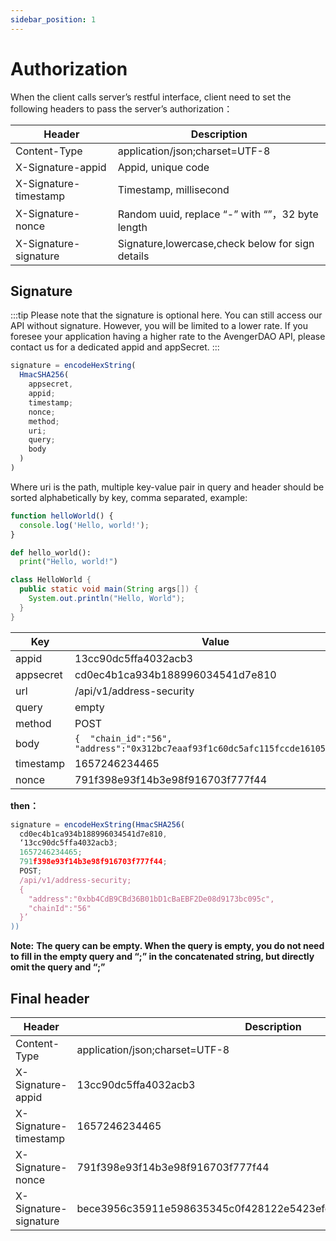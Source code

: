 ```yaml
---
sidebar_position: 1
---
```


# Authorization

When the client calls server’s restful interface, client need to set the following headers to pass the server’s authorization：

| **Header**            | **Description**                                  |
| --------------------- | ------------------------------------------------ |
| Content-Type          | application/json;charset=UTF-8                   |
| X-Signature-appid     | Appid, unique code                               |
| X-Signature-timestamp | Timestamp, millisecond                           |
| X-Signature-nonce     | Random uuid, replace “-” with “”，32 byte length |
| X-Signature-signature | Signature,lowercase,check below for sign details |

## Signature

:::tip
Please note that the signature is optional here. You can still access our API without signature. However, you will be limited to a lower rate. If you foresee your application having a higher rate to the AvengerDAO API, please contact us for a dedicated appid and appSecret.
:::


```js
signature = encodeHexString(
  HmacSHA256(
    appsecret,
    appid;
    timestamp;
    nonce;
    method;
    uri;
    query;
    body
  )
)
```



Where uri is the path, multiple key-value pair in query and header should be sorted alphabetically by key, comma separated, example:



<Tabs>
<TabItem value="js" label="JavaScript">

```js
function helloWorld() {
  console.log('Hello, world!');
}
```

</TabItem>
<TabItem value="py" label="Python">

```py
def hello_world():
  print("Hello, world!")
```

</TabItem>
<TabItem value="java" label="Java">

```java
class HelloWorld {
  public static void main(String args[]) {
    System.out.println("Hello, World");
  }
}
```

</TabItem>
</Tabs>


| Key       | Value                                                        |
| --------- | ------------------------------------------------------------ |
| appid     | 13cc90dc5ffa4032acb3                                         |
| appsecret | cd0ec4b1ca934b188996034541d7e810                             |
| url       | /api/v1/address-security                                     |
| query     | empty                                                        |
| method    | POST                                                         |
| body      | `{  "chain_id":"56",  "address":"0x312bc7eaaf93f1c60dc5afc115fccde161055fb0"}` |
| timestamp | 1657246234465                                                |
| nonce     | 791f398e93f14b3e98f916703f777f44                             |

**then：**

```js
signature = encodeHexString(HmacSHA256(
  cd0ec4b1ca934b188996034541d7e810,
  ‘13cc90dc5ffa4032acb3;
  1657246234465;
  791f398e93f14b3e98f916703f777f44;
  POST;
  /api/v1/address-security;
  {
    "address":"0xbb4CdB9CBd36B01bD1cBaEBF2De08d9173bc095c",
    "chainId":"56"
  }’
))
```



**Note:** **The query can be empty. When the query is empty, you do not need to fill in the empty query and “;” in the concatenated string, but directly omit the query and “;”**

## Final header[](https://www.avengerdao.org/docs/meter/consumer-api/Authorization#final-header)

| **Header**            | **Description**                                              |
| --------------------- | ------------------------------------------------------------ |
| Content-Type          | application/json;charset=UTF-8                               |
| X-Signature-appid     | 13cc90dc5ffa4032acb3                                         |
| X-Signature-timestamp | 1657246234465                                                |
| X-Signature-nonce     | 791f398e93f14b3e98f916703f777f44                             |
| X-Signature-signature | bece3956c35911e598635345c0f428122e5423efc9fac68edf9dd377163a9897 |

[
](https://www.avengerdao.org/docs/category/consumer-api)